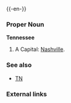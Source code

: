 {{wikipedia}}
{{-en-}}

===Proper Noun===
'''Tennessee'''
#A {{USstate}}  Capital: [[Nashville]].
===See also===
*[[TN]]
===External links===
{{pedialite}}